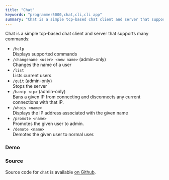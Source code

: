 ```yaml
---
title: "Chat"
keywords: "programmer5000,chat,cli,cli app"
summary: "Chat is a simple tcp-based chat client and server that supports nicknames, administration and other commands."
---
```


Chat is a simple tcp-based chat client and server that supports many commands:

- `/help`  
    Displays supported commands
- `/changename <user> <new name>` (admin-only)  
    Changes the name of a user
- `/list`  
    Lists current users
- `/quit` (admin-only)  
    Stops the server
- `/banip <ip>` (admin-only)  
    Bans a given IP from connecting and disconnects any current connections with that IP.
- `/whois <name>`  
    Displays the IP address associated with the given name
- `/promote <name>`  
    Promotes the given user to admin.
- `/demote <name>`  
    Demotes the given user to normal user.
    
    
### Demo
<AsciinemaEmbed id="320173" width="700px" height="300px"/>

### Source
Source code for `chat` is available [on Github](https://github.com/realprogrammer5000/chat).
